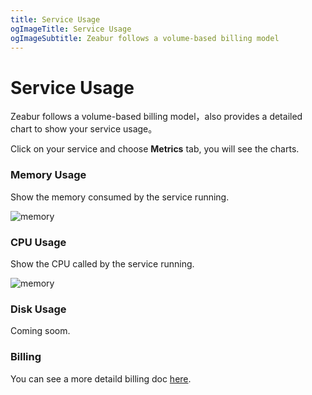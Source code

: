 ```yaml
---
title: Service Usage
ogImageTitle: Service Usage
ogImageSubtitle: Zeabur follows a volume-based billing model
---
```


# Service Usage

Zeabur follows a volume-based billing model，also provides a detailed chart to show your service usage。

Click on your service and choose **Metrics** tab, you will see the charts.

### Memory Usage

Show the memory consumed by the service running.

![memory](/manage/metric/memory.png)

### CPU Usage

Show the CPU called by the service running.

![memory](/manage/metric/CPU.png)

### Disk Usage

Coming soom.

### Billing

You can see a more detaild billing doc [here]().
